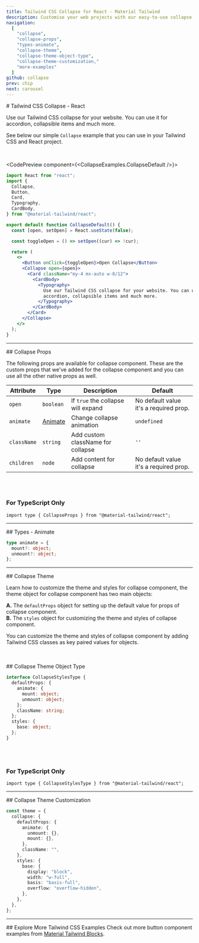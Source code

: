 ```yaml
---
title: Tailwind CSS Collapse for React - Material Tailwind
description: Customise your web projects with our easy-to-use collapse component for Tailwind CSS and React using Material Design guidelines.
navigation:
  [
    "collapse",
    "collapse-props",
    "types-animate",
    "collapse-theme",
    "collapse-theme-object-type",
    "collapse-theme-customization,"
    "more-examples"
  ]
github: collapse
prev: chip
next: carousel
---
```


<DocsTitle href="collapse">
# Tailwind CSS Collapse - React
</DocsTitle>

Use our Tailwind CSS collapse for your website. You can use it for accordion, collapsible items and much more.

See below our simple <Code>Collapse</Code> example that you can use in your Tailwind CSS and React project.

<br />

<CodePreview component={<CollapseExamples.CollapseDefault />}>
```jsx
import React from "react";
import {
  Collapse,
  Button,
  Card,
  Typography,
  CardBody,
} from "@material-tailwind/react";

export default function CollapseDefault() {
  const [open, setOpen] = React.useState(false);

  const toggleOpen = () => setOpen((cur) => !cur);

  return (
    <>
      <Button onClick={toggleOpen}>Open Collapse</Button>
      <Collapse open={open}>
        <Card className="my-4 mx-auto w-8/12">
          <CardBody>
            <Typography>
              Use our Tailwind CSS collapse for your website. You can use if for
              accordion, collapsible items and much more.
            </Typography>
          </CardBody>
        </Card>
      </Collapse>
    </>
  );
}
```
</CodePreview>

---

<DocsTitle href="collapse-props">
## Collapse Props
</DocsTitle>

The following props are available for collapse component. These are the custom props
that we've added for the collapse component and you can use all the other
native props as well.

| Attribute   | Type                      | Description                                     | Default                                |
| ----------- | ------------------------- | ----------------------------------------------- | -------------------------------------- |
| `open`      | <Code>boolean</Code>      | If <Code>true</Code> the collapse will expand   | No default value it's a required prop. |
| `animate`   | [Animate](#types-animate) | Change collapse animation                       | <Code>undefined</Code>                 |
| `className` | <Code>string</Code>       | Add custom className for collapse               | `''`                                   |
| `children`  | <Code>node</Code>         | Add content for collapse                        | No default value it's a required prop. |

<br />
<br />

### For TypeScript Only

```tsx
import type { CollapseProps } from "@material-tailwind/react";
```

---

<DocsTitle href="types-animate">
## Types - Animate
</DocsTitle>

```ts
type animate = {
  mount?: object;
  unmount?: object;
};
```

---

<DocsTitle href="collapse-theme">
## Collapse Theme
</DocsTitle>

Learn how to customize the theme and styles for collapse component, the theme object for collapse component has two main objects:

**A.** The <Code>defaultProps</Code> object for setting up the default value for props of collapse component.<br />
**B.** The <Code>styles</Code> object for customizing the theme and styles of collapse component.<br />

You can customize the theme and styles of collapse component by adding Tailwind CSS classes as key paired values for objects.

<br />
<br />

<DocsTitle href="collapse-theme-object-type">
## Collapse Theme Object Type
</DocsTitle>

```ts
interface CollapseStylesType {
  defaultProps: {
    animate: {
      mount: object;
      unmount: object;
    };
    className: string;
  };
  styles: {
    base: object;
  };
}
```

<br />
<br />

### For TypeScript Only

```tsx
import type { CollapseStylesType } from "@material-tailwind/react";
```

---

<DocsTitle href="collapse-theme-customization">
## Collapse Theme Customization
</DocsTitle>

```ts
const theme = {
  collapse: {
    defaultProps: {
      animate: {
        unmount: {},
        mount: {},
      },
      className: "",
    },
    styles: {
      base: {
        display: "block",
        width: "w-full",
        basis: "basis-full",
        overflow: "overflow-hidden",
      },
    },
  },
};
```
---

<DocsTitle href="more-examples">
## Explore More Tailwind CSS Examples
Check out more button component examples from <a href="https://www.material-tailwind.com/blocks" target="_blank">Material Tailwind Blocks</a>.
